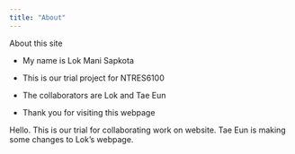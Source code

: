 ```yaml
---
title: "About"
---
```


About this site

-   My name is Lok Mani Sapkota

-   This is our trial project for NTRES6100

-   The collaborators are Lok and Tae Eun

-   Thank you for visiting this webpage

Hello. This is our trial for collaborating work on website. Tae Eun is making some changes to Lok's webpage.
